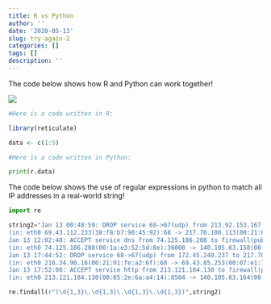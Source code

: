 ```yaml
---
title: R vs Python
author: ''
date: '2020-05-13'
slug: try-again-2
categories: []
tags: []
description: ''
---
```

The code below shows how R and Python can work together!

![](/blog/2020-05-13-r-vs-python_files/blogimage.jpeg)

```R

#Here is a code written in R:

library(reticulate)

data <- c(1:5)

```

```python

#Here is a code written in Python:

print(r.data)

```

The code below shows the use of regular expressions in python to match all IP addresses in a real-world string!

```python

import re

string2="Jan 13 00:48:59: DROP service 68->67(udp) from 213.92.153.167 to 69.43.107.219, prefix: \"spoof iana-0/8\" \
(in: eth0 69.43.112.233(38:f8:b7:90:45:92):68 -> 217.70.100.113(00:21:87:79:9c:d9):67 UDP len:576 ttl:64) \
Jan 13 12:02:48: ACCEPT service dns from 74.125.186.208 to firewall(pub-nic-dns), prefix: \"none\" \
(in: eth0 74.125.186.208(00:1a:e3:52:5d:8e):36008 -> 140.105.63.158(00:1a:9a:86:2e:62):53 UDP len:82 ttl:38) \
Jan 13 17:44:52: DROP service 68->67(udp) from 172.45.240.237 to 217.70.177.60, prefix: \"spoof iana-0/8\" \
(in: eth0 216.34.90.16(00:21:91:fe:a2:6f):68 -> 69.43.85.253(00:07:e1:7c:53:db):67 UDP len:328 ttl:64) \
Jan 13 17:52:08: ACCEPT service http from 213.121.184.130 to firewall(pub-nic), prefix: \"none\" \
(in: eth0 213.121.184.130(00:05:2e:6a:a4:14):8504 -> 140.105.63.164(00:60:11:92:ed:1b):80 TCP flags: ****S* len:52 ttl:109)"

re.findall(r"(\d{1,3}\.\d{1,3}\.\d{1,3}\.\d{1,3})",string2)

```

